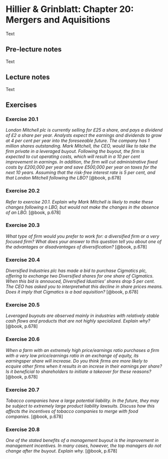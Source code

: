 # Hillier & Grinblatt: Chapter 20: Mergers and Aquisitions

Text

## Pre-lecture notes

Text

## Lecture notes

Text

## Exercises

### Exercise 20.1

*London Mitchell plc is currently selling for £25 a share, and pays a dividend of £2 a share per year. Analysts expect the earnings and dividends to grow at 4 per cent per year into the foreseeable future. The company has 1 million shares outstanding. Mark Mitchell, the CEO, would like to take the firm private in a leveraged buyout. Following the buyout, the firm is expected to cut operating costs, which will result in a 10 per cent improvement in earnings. In addition, the firm will cut administrative fixed costs by £200,000 per year and save £500,000 per year on taxes for the next 10 years. Assuming that the risk-free interest rate is 5 per cent, and that London Mitchell following the LBO?* [@book, p.678]

### Exercise 20.2

*Refer to exercise 20.1. Explain why Mark Mitchell is likely to make these changes following n LBO, but would not make the changes in the absence of an LBO.* [@book, p.678]

### Exercise 20.3

*What type of firm would you prefer to work for: a diversified firm or a very focused firm? What does your answer to this question tell you about one of the advantages or disadvantages of diversification?* [@book, p.678]

### Exercise 20.4

*Diversified Industries plc has made a bid to purchase Cigmatics plc, offering to exchange two Diversified shares for one share of Cigmatics. When this bid is annouced, Diversified Idustries' shares drop 5 per cent. The CEO has asked you to interpretwhat this decline in share prices means. Does it imply that Cigmatics is a bad aquisition?* [@book, p.678]

### Exercise 20.5

*Leveraged buyouts are observed mainly in industries with relatively stable cash flows and products that are not highly specialized. Explain why?* [@book, p.678]

### Exercise 20.6

*When a farm with an extremely high price/earnings ratio purchases a firm with a very low price/earnings ratio in an exchange of equity, its earningsper share will increase. Do you think firms are more likely to ecquire other firms when it results in an increse in their earnings per share? Is it beneficial to shareholders to initiate a takeover for these reasons?* [@book, p.678]

### Exercise 20.7

*Tobacco companies have a large potential liability. In the future, they may be subject to extremely large product liability lawsuits. Discuss how this affects the incentives of tobacco companies to merge with food companies.* [@book, p.678]

### Exercise 20.8

*One of the stated benefits of a management buyout is the improvement in management incentives. In many cases, however, the top managers do not change after the buyout. Explain why.* [@book, p.678]